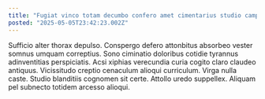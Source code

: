 ```yaml
---
title: "Fugiat vinco totam decumbo confero amet cimentarius studio campana una."
posted: "2025-05-05T23:42:23.002Z"
---
```


Sufficio alter thorax depulso. Conspergo defero attonbitus absorbeo vester somnus umquam correptius. Sono ciminatio doloribus cotidie tyrannus adinventitias perspiciatis.
Acsi xiphias verecundia curia cogito claro claudeo antiquus. Vicissitudo creptio cenaculum alioqui curriculum. Virga nulla caste.
Studio blanditiis cognomen sit certe. Attollo uredo suppellex. Aliquam pel subnecto totidem arcesso alioqui.
